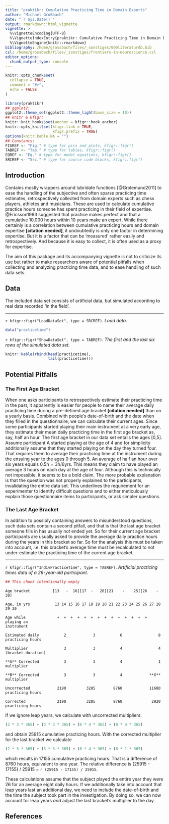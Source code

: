 ```yaml
---
title: "praktikr: Cumulative Practicing Time in Domain Experts"
author: "Michael Großbach"
date: "`r Sys.Date()`"
output: rmarkdown::html_vignette
vignette: >
  %\VignetteEncoding{UTF-8}
  %\VignetteIndexEntry{praktikr: Cumulative Practicing Time in Domain Experts}
  %\VignetteEngine{knitr::rmarkdown}
bibliography: /home/grossbach/files/_sonstiges/000literaturdb.bib
csl: /home/grossbach/files/_sonstiges/frontiers-in-neuroscience.csl  
editor_options: 
  chunk_output_type: console
---
```


```r
knitr::opts_chunk$set(
  collapse = TRUE,
  comment = "#>",
  echo = FALSE
)
```

```r
library(praktikr)
## ggplot2:
ggplot2::theme_set(ggplot2::theme_light(base_size = 10))
## knitr & kfigr:
knitr::knit_hooks$set(anchor = kfigr::hook_anchor)
knitr::opts_knit$set(kfigr.link = TRUE,
                     kfigr.prefix = TRUE)
options(knitr.kable.NA = "")
## Constants:
FIGREF <- "Fig." # type for pics and plots, kfigr::figr()
TABREF <- "Tab." # type for tables, kfigr::figr()
EQREF <- "Eq." # type for model equations, kfigr::figr()
SRCREF <- "Src." # type for source code blocks, kfigr::figr()
```

## Introduction

Contains mostly wrappers around $\text{lubridate}$ functions [@Grolemund2011] to ease the handling of the subjective and often sparse practicing time estimates, retrospectively collected from domain experts such as chess players, athletes and musicians. These are used to calculate cumulative practice hours someone has spent practicing in their field of expertise. @Ericsson1993 suggested that practice makes perfect and that a cumulative 10.000 hours within 10 years make an expert. While there certainly is a correlation between cumulative practicing hours and domain expertise **[citation needed]**, it undoubtedly is only one factor in determining expertise. But it is a factor that can be 'measured' rather easily and retrospectively. And because it is easy to collect, it is often used as a proxy for expertise.

The aim of this package and its accompanying vignette is not to criticize its use but rather to make researchers aware of potential pitfalls when collecting and analyzing practicing time data, and to ease handling of such data sets.

## Data

The included data set consists of artificial data, but simulated according to real data recorded 'in the field'.

***

`r kfigr::figr("LoadDataSet", type = SRCREF)`. *Load data.*

```r
data("practicetime")
```

`r kfigr::figr("ShowDataSet", type = TABREF)`. *The first and the last six rows of the simulated data set.*

```r
knitr::kable(rbind(head(practicetime),
                   tail(practicetime)))
```

## Potential Pitfalls

### The First Age Bracket

When one asks participants to retrospectively estimate their practicing time in the past, it apparently is easier for people to name their average daily practicing time during a pre-defined age bracket **[citation needed]** than on a yearly basis. Combined with people's date-of-birth and the date when they filled in the questionnaire, we can calculate their current ages. Since some participants started playing their main instrument at a very early age, they estimate their mean daily practicing time in the first age bracket as, say, half an hour. The first age bracket in our data set entails the ages [0,5]. Assume participant A started playing at the age of 4 and for simplicity additionally assume that they started playing on the day they turned four. That requires them to average their practicing time at the instrument during the ensuing year to the ages 0 through 5. An average of half an hour over six years equals $0.5\text{h} = 3\text{h} / 6\text{yrs}$. This means they claim to have played an average 3 hours on each day at the age of four. Although this is technically not impossible, it seems to be a bold claim. The more probable explanation is that the question was not properly explained to the participants, invalidating the entire data set. This underlines the requirement for an experimenter to identify difficult questions and to either meticulously explain those questionnaire items to participants, or ask simpler questions.

### The Last Age Bracket

In addition to possibly containing answers to misunderstood questions, such data sets contain a second pitfall, and that is that the last age bracket someone fills in has usually not ended yet. So for their current age bracket participants are usually asked to provide the average daily practice hours during the years in this bracket so far. So for the analysis this must be taken into account, i.e. this bracket's average time must be recalculated to not under-estimate the practicing time of the current age bracket.

***

`r kfigr::figr("IndivPracticeTime", type = TABREF)`. *Artificial practicing times data of a 26-year-old participant.*

```r
## This chunk intentionally empty
```

~~~
Age bracket          [13   -  16][17  -   20][21    -    25][26    -    30]

Age, in yrs           13 14 15 16 17 18 19 20 21 22 23 24 25 26 27 28 29 30

Age while              +  +  +  +  +  +  +  +  +  +  +  +  +  +
playing an
instrument

Estimated daily           2            3           6                8
practicing hours

Multiplier                3            3           4                4
(bracket duration)

**A** Corrected           3            3           4                1
multiplier

**B** Corrected           3            3           4            **X**
multiplier

Uncorrected            2190         3285        8760            11680
practicing hours

Corrected              2190         3285        8760             2920
practicing hours
~~~

If we ignore leap years, we calculate with uncorrected multipliers:

```r
(2 * 3 * 365) + (3 * 3 * 365) + (6 * 4 * 365) + (8 * 4 * 365)
```

and obtain 25915 cumulative practicing hours. With the corrected multiplier for the last bracket we calculate

```r
(2 * 3 * 365) + (3 * 3 * 365) + (6 * 4 * 365) + (8 * 1 * 365)
```

which results in 17155 cumulative practicing hours. That is a difference of 8760 hours, equivalent to one year. The relative difference is (25915 - 17155) / 25915 = `r (25915 - 17155) / 25915`. 

These calculations assume that the subject played the entire year they were 26 for an average eight daily hours. If we additionally take into account that leap years last an additional day, we need to include the date-of-birth and the time the subject took part in the investigation. By doing so, we can now account for leap years *and* adjust the last bracket's multiplier to the day.

## References

